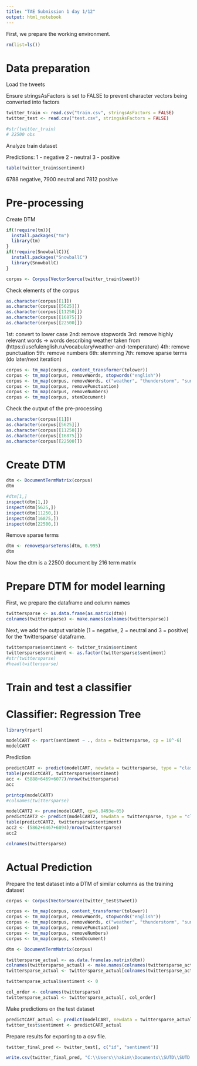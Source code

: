 ```yaml
---
title: "TAE Submission 1 day 1/12"
output: html_notebook
---
```


First, we prepare the working environment.
```r
rm(list=ls())
```

# Data preparation

Load the tweets

Ensure stringsAsFactors is set to FALSE to prevent character vectors being converted into factors
```r
twitter_train <- read.csv("train.csv", stringsAsFactors = FALSE)
twitter_test <- read.csv("test.csv", stringsAsFactors = FALSE)

#str(twitter_train)
# 22500 obs
```

Analyze train dataset

Predictions:
1 - negative
2 - neutral
3 - positive

```r
table(twitter_train$sentiment)
```
6788 negative, 7900 neutral and 7812 positive

# Pre-processing

Create DTM

```r
if(!require(tm)){
  install.packages("tm")
  library(tm)
}
if(!require(SnowballC)){
  install.packages("SnowballC")
  library(SnowballC)
}

corpus <- Corpus(VectorSource(twitter_train$tweet))
```

Check elements of the corpus

```r
as.character(corpus[[1]])
as.character(corpus[[5625]])
as.character(corpus[[11250]])
as.character(corpus[[16875]])
as.character(corpus[[22500]])
```

1st: convert to lower case
2nd: remove stopwords
3rd: remove highly relevant words -> words describing weather taken from (https://usefulenglish.ru/vocabulary/weather-and-temperature)
4th: remove punctuation
5th: remove numbers
6th: stemming
7th: remove sparse terms (do later/next iteration)

```r
corpus <- tm_map(corpus, content_transformer(tolower))
corpus <- tm_map(corpus, removeWords, stopwords("english"))
corpus <- tm_map(corpus, removeWords, c("weather", "thunderstorm", "sunny", "rain", "cloudy", "wet", "humid", "rainy", "windless", "foggy", "stormy", "windy", "dry", "arid", "frigid", "breezy",  "cold", "hot", "warm", "overcast", "dark", "hail", "humidity", "sky", "cool", "cooling"))
corpus <- tm_map(corpus, removePunctuation)
corpus <- tm_map(corpus, removeNumbers)
corpus <- tm_map(corpus, stemDocument)
```

Check the output of the pre-processing

```r
as.character(corpus[[1]])
as.character(corpus[[5625]])
as.character(corpus[[11250]])
as.character(corpus[[16875]])
as.character(corpus[[22500]])
```

# Create DTM

```r
dtm <- DocumentTermMatrix(corpus)
dtm
```


```r
#dtm[1,]
inspect(dtm[1,])
inspect(dtm[5625,])
inspect(dtm[11250,])
inspect(dtm[16875,])
inspect(dtm[22500,])
```

Remove sparse terms

```r
dtm <- removeSparseTerms(dtm, 0.995)
dtm
```

Now the dtm is a 22500 document by 216 term matrix

# Prepare DTM for model learning

First, we prepare the dataframe and column names

```r
twittersparse <- as.data.frame(as.matrix(dtm))
colnames(twittersparse) <- make.names(colnames(twittersparse))
```

Next, we add the output variable (1 = negative, 2 = neutral and 3 = positive) for the 'twittersparse' dataframe.

```r
twittersparse$sentiment <- twitter_train$sentiment
twittersparse$sentiment <- as.factor(twittersparse$sentiment)
#str(twittersparse)
#head(twittersparse)
```

# Train and test a classifier
# Classifier: Regression Tree

```r
library(rpart)

modelCART <- rpart(sentiment ~ ., data = twittersparse, cp = 10^-6)
modelCART
```

Prediction

```r
predictCART <- predict(modelCART, newdata = twittersparse, type = "class")
table(predictCART, twittersparse$sentiment)
acc <- (5888+6469+6077)/nrow(twittersparse)
acc

printcp(modelCART)
#colnames(twittersparse)

modelCART2 <- prune(modelCART, cp=6.8493e-05)
predictCART2 <- predict(modelCART2, newdata = twittersparse, type = "class")
table(predictCART2, twittersparse$sentiment)
acc2 <- (5862+6467+6094)/nrow(twittersparse)
acc2

colnames(twittersparse)
```

# Actual Prediction

Prepare the test dataset into a DTM of similar columns as the training dataset

```r
corpus <- Corpus(VectorSource(twitter_test$tweet))

corpus <- tm_map(corpus, content_transformer(tolower))
corpus <- tm_map(corpus, removeWords, stopwords("english"))
corpus <- tm_map(corpus, removeWords, c("weather", "thunderstorm", "sunny", "rain", "cloudy", "wet", "humid", "rainy", "windless", "foggy", "stormy", "windy", "dry", "arid", "frigid", "breezy",  "cold", "hot", "warm", "overcast", "dark", "hail", "humidity", "sky", "cool", "cooling", "snow", "freezing", "clear", "cloud"))
corpus <- tm_map(corpus, removePunctuation)
corpus <- tm_map(corpus, removeNumbers)
corpus <- tm_map(corpus, stemDocument)

dtm <- DocumentTermMatrix(corpus)

twittersparse_actual <- as.data.frame(as.matrix(dtm))
colnames(twittersparse_actual) <- make.names(colnames(twittersparse_actual))
twittersparse_actual <- twittersparse_actual[colnames(twittersparse_actual) %in% colnames(twittersparse)]

twittersparse_actual$sentiment <- 0

col_order <- colnames(twittersparse)
twittersparse_actual <- twittersparse_actual[, col_order]
```

Make predictions on the test dataset

```r
predictCART_actual <- predict(modelCART, newdata = twittersparse_actual, type = "class")
twitter_test$sentiment <- predictCART_actual
```

Prepare results for exporting to a csv file.

```r
twitter_final_pred <- twitter_test[, c("id", "sentiment")]

write.csv(twitter_final_pred, "C:\\Users\\hakim\\Documents\\SUTD\\SUTD Term 6\\TAE\\Competition\\Submission_1.csv", row.names = FALSE)
```